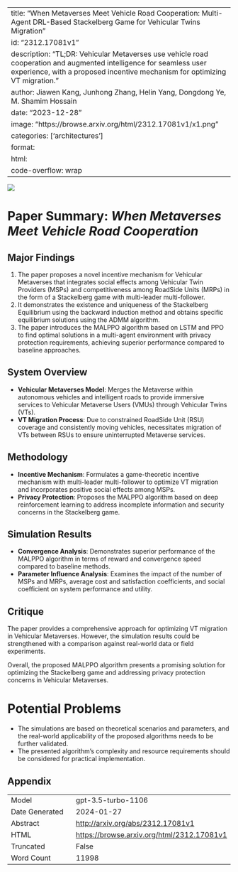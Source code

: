 
---
title: "When Metaverses Meet Vehicle Road Cooperation: Multi-Agent DRL-Based Stackelberg Game for Vehicular Twins Migration"
id: "2312.17081v1"
description: "TL;DR: Vehicular Metaverses use vehicle road cooperation and augmented intelligence for seamless user experience, with a proposed incentive mechanism for optimizing VT migration."
author: Jiawen Kang, Junhong Zhang, Helin Yang, Dongdong Ye, M. Shamim Hossain
date: "2023-12-28"
image: "https://browse.arxiv.org/html/2312.17081v1/x1.png"
categories: ['architectures']
format:
  html:
    code-overflow: wrap
---

![](https://browse.arxiv.org/html/2312.17081v1/x1.png)

# Paper Summary: *When Metaverses Meet Vehicle Road Cooperation*

## Major Findings
1. The paper proposes a novel incentive mechanism for Vehicular Metaverses that integrates social effects among Vehicular Twin Providers (MSPs) and competitiveness among RoadSide Units (MRPs) in the form of a Stackelberg game with multi-leader multi-follower.
2. It demonstrates the existence and uniqueness of the Stackelberg Equilibrium using the backward induction method and obtains specific equilibrium solutions using the ADMM algorithm.
3. The paper introduces the MALPPO algorithm based on LSTM and PPO to find optimal solutions in a multi-agent environment with privacy protection requirements, achieving superior performance compared to baseline approaches.

## System Overview
- **Vehicular Metaverses Model**: Merges the Metaverse within autonomous vehicles and intelligent roads to provide immersive services to Vehicular Metaverse Users (VMUs) through Vehicular Twins (VTs).
- **VT Migration Process**: Due to constrained RoadSide Unit (RSU) coverage and consistently moving vehicles, necessitates migration of VTs between RSUs to ensure uninterrupted Metaverse services.

## Methodology
- **Incentive Mechanism**: Formulates a game-theoretic incentive mechanism with multi-leader multi-follower to optimize VT migration and incorporates positive social effects among MSPs.
- **Privacy Protection**: Proposes the MALPPO algorithm based on deep reinforcement learning to address incomplete information and security concerns in the Stackelberg game.

## Simulation Results
- **Convergence Analysis**: Demonstrates superior performance of the MALPPO algorithm in terms of reward and convergence speed compared to baseline methods.
- **Parameter Influence Analysis**: Examines the impact of the number of MSPs and MRPs, average cost and satisfaction coefficients, and social coefficient on system performance and utility.

## Critique
The paper provides a comprehensive approach for optimizing VT migration in Vehicular Metaverses. However, the simulation results could be strengthened with a comparison against real-world data or field experiments.

Overall, the proposed MALPPO algorithm presents a promising solution for optimizing the Stackelberg game and addressing privacy protection concerns in Vehicular Metaverses.

# Potential Problems
- The simulations are based on theoretical scenarios and parameters, and the real-world applicability of the proposed algorithms needs to be further validated.
- The presented algorithm's complexity and resource requirements should be considered for practical implementation.

## Appendix

|          |          |
|----------|----------|
| Model     | gpt-3.5-turbo-1106       |
| Date Generated     | 2024-01-27       |
| Abstract | [http://arxiv.org/abs/2312.17081v1](http://arxiv.org/abs/2312.17081v1)        |
| HTML     | [https://browse.arxiv.org/html/2312.17081v1](https://browse.arxiv.org/html/2312.17081v1)       |
| Truncated       | False       |
| Word Count       | 11998       |